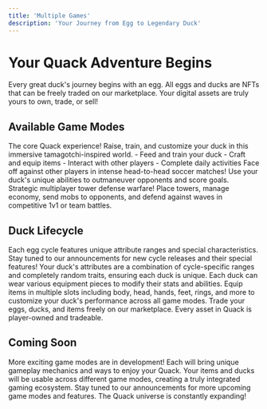 ```yaml
---
title: 'Multiple Games'
description: 'Your Journey from Egg to Legendary Duck'
---
```


# Your Quack Adventure Begins

<Note>
  Every great duck's journey begins with an egg. All eggs and ducks are NFTs that can be freely traded on our marketplace. Your digital assets are truly yours to own, trade, or sell!
</Note>

## Available Game Modes

<CardGroup cols={3}>
  <Card title="Quack World" icon="globe" href="/documentation/game-modes/quack-world">
    The core Quack experience! Raise, train, and customize your duck in this immersive tamagotchi-inspired world.
    - Feed and train your duck
    - Craft and equip items
    - Interact with other players
    - Complete daily activities
  </Card>
  <Card title="Quack Ball" icon="futbol" href="/documentation/game-modes/quack-ball">
    Face off against other players in intense head-to-head soccer matches! Use your duck's unique abilities to outmaneuver opponents and score goals.
  </Card>
  <Card title="Quack Tower Defense" icon="tower-cell" href="/documentation/game-modes/quack-tower-defense">
    Strategic multiplayer tower defense warfare! Place towers, manage economy, send mobs to opponents, and defend against waves in competitive 1v1 or team battles.
  </Card>
</CardGroup>

## Duck Lifecycle

<AccordionGroup>
  <Accordion icon="egg" title="Duck Cycles">
    Each egg cycle features unique attribute ranges and special characteristics. Stay tuned to our announcements for new cycle releases and their special features!
  </Accordion>
  <Accordion icon="dna" title="Random Attributes">
    Your duck's attributes are a combination of cycle-specific ranges and completely random traits, ensuring each duck is unique.
  </Accordion>
  <Accordion icon="shirt" title="Equipment & Customization">
    Each duck can wear various equipment pieces to modify their stats and abilities. Equip items in multiple slots including body, head, hands, feet, rings, and more to customize your duck's performance across all game modes.
  </Accordion>
  <Accordion icon="shop" title="Marketplace">
    Trade your eggs, ducks, and items freely on our marketplace. Every asset in Quack is player-owned and tradeable.
  </Accordion>
</AccordionGroup>

## Coming Soon

<CardGroup>
  <Card title="New Game Modes" icon="sparkles">
    More exciting game modes are in development! Each will bring unique gameplay mechanics and ways to enjoy your Quack.
  </Card>
  <Card title="Cross-Game Items" icon="briefcase">
    Your items and ducks will be usable across different game modes, creating a truly integrated gaming ecosystem.
  </Card>
</CardGroup>

<Note>
  Stay tuned to our announcements for more upcoming game modes and features. The Quack universe is constantly expanding!
</Note>
